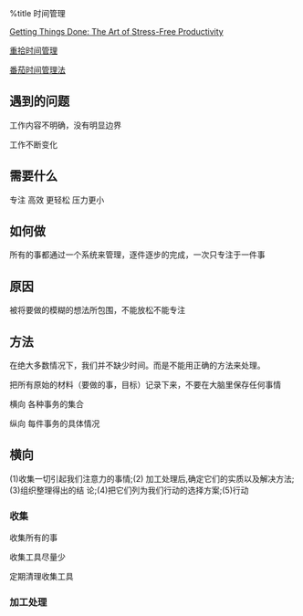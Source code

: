 %title 时间管理

[[http://book.douban.com/subject/4849382/|Getting Things Done: The Art of Stress-Free Productivity]]

[[http://www.mifengtd.cn/articles/thinkbonds-gtd-system.html|重拾时间管理]]

[[http://www.aqee.net/pomodoro-technique/|番茄时间管理法]]

== 遇到的问题 ==
工作内容不明确，没有明显边界

工作不断变化

== 需要什么 ==
专注 高效 更轻松 压力更小

== 如何做 ==
所有的事都通过一个系统来管理，逐件逐步的完成，一次只专注于一件事

== 原因 ==
被将要做的模糊的想法所包围，不能放松不能专注

== 方法 ==
在绝大多数情况下，我们并不缺少时间。而是不能用正确的方法来处理。

把所有原始的材料（要做的事，目标）记录下来，不要在大脑里保存任何事情

横向 各种事务的集合

纵向 每件事务的具体情况

== 横向 ==
(1)收集一切引起我们注意力的事情;(2) 加工处理后,确定它们的实质以及解决方法;(3)组织整理得出的结 论;(4)把它们列为我们行动的选择方案;(5)行动

=== 收集 ===
收集所有的事

收集工具尽量少

定期清理收集工具

=== 加工处理 ===




